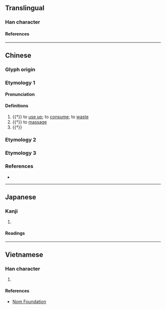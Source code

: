 {{character info/new}}
==Translingual==

===Han character===
{{Han char|rn=64|rad=手|as=04|sn=7|four=51011|canj=QMMU|ids=⿰扌元}}

====References====
{{Han ref|kx=0421.070|dkj=11881|dj=0768.080|hdz=31833.040|uh=628F}}

----

==Chinese==
{{zh-forms}}

===Glyph origin===
{{Han etym}}

===Etymology 1===

====Pronunciation====
{{zh-pron
|m=wán
|c=jyun4
|mc=y
|oc=y
|cat=v
}}

====Definitions====
{{zh-hanzi}}

# {{†}} to [[use up]]; to [[consume]]; to [[waste]]
# {{†}} to [[massage]]
# {{†}} {{zh-alt-form|刓|to [[round]] [[edge]]s by [[trim]]ming}}

===Etymology 2===
{{zh-see|玩|v}}

===Etymology 3===
{{zh-see|翫|v|to slack off}}

===References===
* {{R:yue:mfccd}}

----

==Japanese==

===Kanji===
{{ja-kanji|grade=|rs=手04}}

# {{rfdef|ja|sort=手04}}

====Readings====
{{ja-readings
|on=がん
|kun=くじく
}}

----

==Vietnamese==

===Han character===
{{vi-readings|rs=手04|reading=ngón}}

# {{rfdef|vi|sort=手04}}

====References====
* [http://nomfoundation.org/common/nom_details.php?codepoint=628f Nom Foundation]